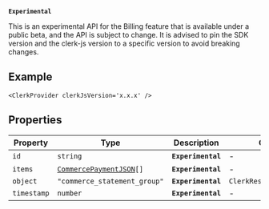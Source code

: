 **`Experimental`**

This is an experimental API for the Billing feature that is available under a public beta, and the API is subject to change.
It is advised to pin the SDK version and the clerk-js version to a specific version to avoid breaking changes.

## Example

```tsx
<ClerkProvider clerkJsVersion='x.x.x' />
```

## Properties

| Property                           | Type                                                            | Description        | Overrides                  |
| ---------------------------------- | --------------------------------------------------------------- | ------------------ | -------------------------- |
| <a id="id"></a> `id`               | `string`                                                        | **`Experimental`** | -                          |
| <a id="items"></a> `items`         | <code>[CommercePaymentJSON](commerce-payment-json.mdx)[]</code> | **`Experimental`** | -                          |
| <a id="object"></a> `object`       | `"commerce_statement_group"`                                    | **`Experimental`** | `ClerkResourceJSON.object` |
| <a id="timestamp"></a> `timestamp` | `number`                                                        | **`Experimental`** | -                          |
